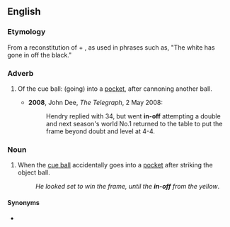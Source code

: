 ==English==

===Etymology===
From a reconstitution of {{m|en|go in|(go) in}} + {{m|en|off|pos=preposition}}, as used in phrases such as, "The white has gone in off the black."

===Adverb===
{{en-adv|-}}

# {{label|en|snooker|pool}} Of the cue ball: (going) into a [[pocket]], after cannoning another ball.
#* '''2008''', John Dee, ''The Telegraph'', 2 May 2008:
#*: Hendry replied with 34, but went '''in-off''' attempting a double and next season's world No.1 returned to the table to put the frame beyond doubt and level at 4-4.

===Noun===
{{en-noun}}

# {{label|en|snooker|pool}} When the [[cue ball]] accidentally goes into a [[pocket]] after striking the object ball.
#: ''He looked set to win the frame, until the '''in-off''' from the yellow''.

====Synonyms====
* {{sense|in English billiards}} {{l|en|losing hazard}}